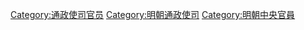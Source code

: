 [[Category:通政使司官员|Category:通政使司官员]]
[[Category:明朝通政使司|Category:明朝通政使司]]
[[Category:明朝中央官員|Category:明朝中央官員]]